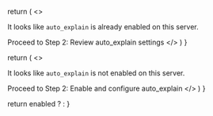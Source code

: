 
  return (
    <>
      <p>
        It looks like <code>auto_explain</code> is already enabled on this server.
      </p>
      <Link className="btn btn-success" to="02_review_settings">
        Proceed to Step 2: Review auto_explain settings
      </Link>
    </>
  )
}

  return (
    <>
      <p>
        It looks like <code>auto_explain</code> is not enabled on this server.
      </p>
      <AutoExplainNotice />
      <Link className="btn btn-success" to="02_review_settings">
        Proceed to Step 2: Enable and configure auto_explain
      </Link>
    </>
  )
}

  return enabled ? <AutoExplainEnabled /> : <AutoExplainNotEnabled />
}

<AutoExplainCheck enabled={props.autoExplainEnabled} />
